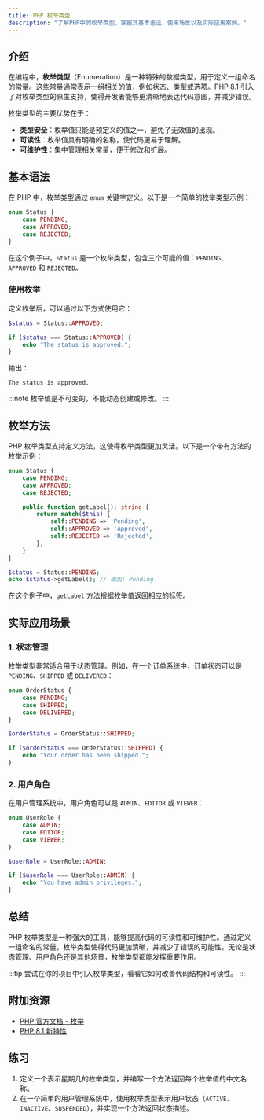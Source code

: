 ```yaml
---
title: PHP 枚举类型
description: "了解PHP中的枚举类型，掌握其基本语法、使用场景以及实际应用案例。"
---
```


## 介绍

在编程中，**枚举类型**（Enumeration）是一种特殊的数据类型，用于定义一组命名的常量。这些常量通常表示一组相关的值，例如状态、类型或选项。PHP 8.1 引入了对枚举类型的原生支持，使得开发者能够更清晰地表达代码意图，并减少错误。

枚举类型的主要优势在于：
- **类型安全**：枚举值只能是预定义的值之一，避免了无效值的出现。
- **可读性**：枚举值具有明确的名称，使代码更易于理解。
- **可维护性**：集中管理相关常量，便于修改和扩展。

## 基本语法

在 PHP 中，枚举类型通过 `enum` 关键字定义。以下是一个简单的枚举类型示例：

```php
enum Status {
    case PENDING;
    case APPROVED;
    case REJECTED;
}
```

在这个例子中，`Status` 是一个枚举类型，包含三个可能的值：`PENDING`、`APPROVED` 和 `REJECTED`。

### 使用枚举

定义枚举后，可以通过以下方式使用它：

```php
$status = Status::APPROVED;

if ($status === Status::APPROVED) {
    echo "The status is approved.";
}
```

输出：
```
The status is approved.
```

:::note
枚举值是不可变的，不能动态创建或修改。
:::

## 枚举方法

PHP 枚举类型支持定义方法，这使得枚举类型更加灵活。以下是一个带有方法的枚举示例：

```php
enum Status {
    case PENDING;
    case APPROVED;
    case REJECTED;

    public function getLabel(): string {
        return match($this) {
            self::PENDING => 'Pending',
            self::APPROVED => 'Approved',
            self::REJECTED => 'Rejected',
        };
    }
}

$status = Status::PENDING;
echo $status->getLabel(); // 输出: Pending
```

在这个例子中，`getLabel` 方法根据枚举值返回相应的标签。

## 实际应用场景

### 1. 状态管理

枚举类型非常适合用于状态管理。例如，在一个订单系统中，订单状态可以是 `PENDING`、`SHIPPED` 或 `DELIVERED`：

```php
enum OrderStatus {
    case PENDING;
    case SHIPPED;
    case DELIVERED;
}

$orderStatus = OrderStatus::SHIPPED;

if ($orderStatus === OrderStatus::SHIPPED) {
    echo "Your order has been shipped.";
}
```

### 2. 用户角色

在用户管理系统中，用户角色可以是 `ADMIN`、`EDITOR` 或 `VIEWER`：

```php
enum UserRole {
    case ADMIN;
    case EDITOR;
    case VIEWER;
}

$userRole = UserRole::ADMIN;

if ($userRole === UserRole::ADMIN) {
    echo "You have admin privileges.";
}
```

## 总结

PHP 枚举类型是一种强大的工具，能够提高代码的可读性和可维护性。通过定义一组命名的常量，枚举类型使得代码更加清晰，并减少了错误的可能性。无论是状态管理、用户角色还是其他场景，枚举类型都能发挥重要作用。

:::tip
尝试在你的项目中引入枚举类型，看看它如何改善代码结构和可读性。
:::

## 附加资源

- [PHP 官方文档 - 枚举](https://www.php.net/manual/en/language.enumerations.php)
- [PHP 8.1 新特性](https://www.php.net/releases/8.1/en.php)

## 练习

1. 定义一个表示星期几的枚举类型，并编写一个方法返回每个枚举值的中文名称。
2. 在一个简单的用户管理系统中，使用枚举类型表示用户状态（`ACTIVE`、`INACTIVE`、`SUSPENDED`），并实现一个方法返回状态描述。